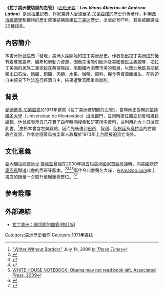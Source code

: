 '''《拉丁美洲被切開的血管》'''（[[西班牙語|西班牙語]]：'''''Las Venas Abiertas de América Latina'''''）是[[烏拉圭|烏拉圭]]記者、作家兼詩人[[愛德華多·加萊亞諾|愛德華多·加萊亞諾]]的歷史分析著作，利用[[政治經濟學|政治經濟學]]和獨特的歷史敘事結構重組[[拉丁美洲|拉丁美洲]]歷史，出版於1971年，其後被翻譯成20種語言。

==內容簡介==
本書分析[[哥倫布|哥倫布]]「發現」美洲大陸開始的拉丁美洲歷史，作者指出拉丁美洲由於擁有着豐富農產、礦產和勞動力資源，因而先後吸引歐洲及美國殖民主義掠奪，把拉丁美洲的民族工業扼殺在萌芽階段，阻礙國內消費市場的發展，以致此地區長期依賴出口石油、鐵礦、銅礦、肉類、水果、咖啡、原料、糧食等資源而維生，在強迫自由貿易下無法進行經濟自主，結果遭受富國重重剝削。

==背景==
[[愛德華多·加萊亞諾|愛德華多·加萊亞諾]]於1971年撰寫《拉丁美洲被切開的血管》，當時他正受聘於[[蒙特維多大學|蒙特維多大學]]（Universidad de Montevideo）出版部門，並同時擔任獨立記者和書籍編輯。他曾經表示自己花費了四年時間搜集和研究所需資料，並利用約九十日撰寫此書。<ref>[http://www.inthesetimes.com/site/main/article/2699/ "Writer Without Borders"] {{Wayback|url=http://www.inthesetimes.com/site/main/article/2699/ |date=20081204105809 }} July 14, 2006 ''[[In_These_Times|In These Times]]''</ref>由於本書含左翼觀點，因而先後遭到[[巴西|巴西]]、[[智利|智利]]、[[阿根廷|阿根廷]]及[[烏拉圭|烏拉圭]]的右翼政府查禁，作者亦隨着烏拉圭軍人政權於1973年上台而被迫流亡海外。

==文化意義==
[[委內瑞拉|委內瑞拉]]總統[[烏戈·查維茲|烏戈·查維茲]]曾經在2009年第五屆[[美洲國家首腦會議|美洲國家首腦會議]]時，向美國總統[[奧巴馬|奧巴馬]]贈送此書的西班牙版本。<ref>{{cite news|url=http://www.washingtontimes.com/news/2009/apr/28/obama-fields-press-gifts-in-first-100-days/?page=2|title=Obama fields press, gifts in first 100 days|publisher=Washington Times|accessdate=2009-04-28|date=2009-04-28|archive-date=2014-02-03|archive-url=https://web.archive.org/web/20140203224729/http://www.washingtontimes.com/news/2009/apr/28/obama-fields-press-gifts-in-first-100-days/?page=2|dead-url=no}}</ref><ref>{{cite news|url=http://news.bbc.co.uk/2/hi/americas/8006556.stm|title=Chavez presents Obama with a gift|publisher=BBC News|accessdate=2009-04-18|date=2009-04-18|archive-date=2020-11-04|archive-url=https://web.archive.org/web/20201104030856/http://news.bbc.co.uk/2/hi/americas/8006556.stm|dead-url=no}}</ref><ref>{{cite news|url=http://news.xinhuanet.com/english/2009-04/19/content_11212167.htm|title=Chavez, Clinton discuss possible normalization of diplomatic relations|publisher=Xinhua|date=2009-04-18|accessdate=2009-04-18|archive-date=2016-03-04|archive-url=https://web.archive.org/web/20160304090657/http://news.xinhuanet.com/english/2009-04/19/content_11212167.htm|dead-url=no}}</ref><ref>[http://www.google.com/hostednews/ap/article/ALeqM5hQQj1GgdfvdwS9QNnz2wJ2rq4TvgD97L6QO80 WHITE HOUSE NOTEBOOK: Obama may not read book gift, Associated Press, 2009]</ref>事件令此書聲名大噪，在[[Amazon.com|Amazon.com]]線上書店的銷量一夕間升至暢銷榜首位。<ref>{{cite news|url=http://blogs.abcnews.com/politicalpunch/2009/04/sales-soar-of-b.html|title=Sales Soar of Book Chavez Gave Obama|publisher=ABC News|date=2009-04-18|accessdate=2009-04-18|deadurl=yes|archiveurl=https://web.archive.org/web/20090420045753/http://blogs.abcnews.com/politicalpunch/2009/04/sales-soar-of-b.html|archivedate=2009-04-20}}</ref><ref>{{cite news |url=http://www.amazon.com/gp/bestsellers/books |title=Amazon.com Bestsellers: The most popular items in Book |publisher=Amazon.com |date=2009-04-19 |accessdate=2009-04-19 |deadurl=yes |archiveurl=https://www.webcitation.org/5gAPzDk0u?url=http://www.amazon.com/gp/bestsellers/books |archivedate=2009-04-20 }}</ref>

==參考詮釋==
{{reflist}}

==外部連結==
* [https://web.archive.org/web/20130501031637/http://www.books.com.tw/exep/prod/booksfile.php?item=0010580832 拉丁美洲：被切開的血管(修訂版)]

[[Category:美洲歷史著作|Category:美洲歷史著作]]
[[Category:1971年書籍|Category:1971年書籍]]